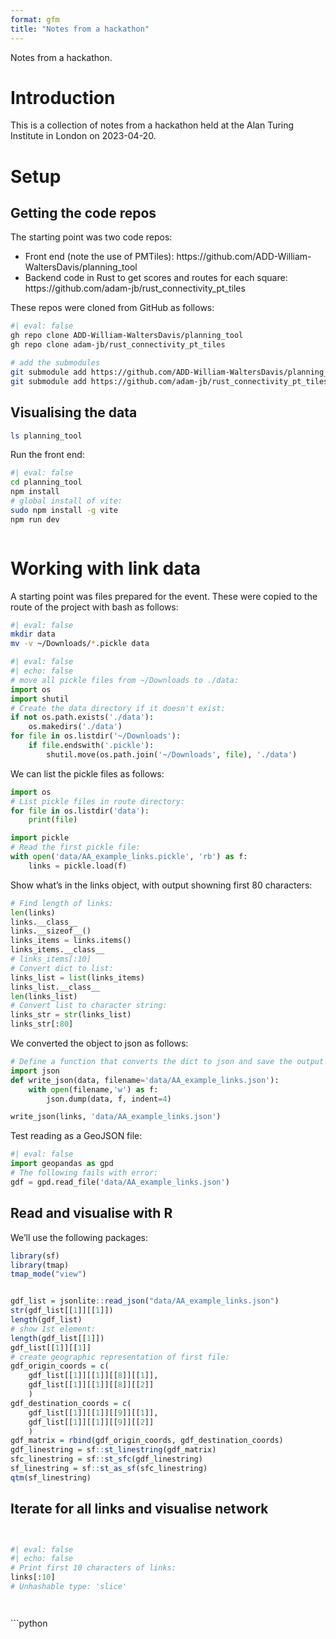 ```yaml
---
format: gfm
title: "Notes from a hackathon"
---
```


Notes from a hackathon.

# Introduction

This is a collection of notes from a hackathon held at the Alan Turing Institute in London on 2023-04-20.

# Setup

## Getting the code repos

The starting point was two code repos:

- Front end (note the use of PMTiles): https://github.com/ADD-William-WaltersDavis/planning_tool
- Backend code in Rust to get scores and routes for each square: https://github.com/adam-jb/rust_connectivity_pt_tiles

These repos were cloned from GitHub as follows:

```bash
#| eval: false
gh repo clone ADD-William-WaltersDavis/planning_tool
gh repo clone adam-jb/rust_connectivity_pt_tiles

# add the submodules
git submodule add https://github.com/ADD-William-WaltersDavis/planning_tool planning_tool
git submodule add https://github.com/adam-jb/rust_connectivity_pt_tiles rust_connectivity_pt_tiles
```

## Visualising the data


```bash
ls planning_tool
```

Run the front end:

```bash
#| eval: false
cd planning_tool
npm install
# global install of vite:
sudo npm install -g vite
npm run dev
```

```bash
```


# Working with link data

A starting point was files prepared for the event.
These were copied to the route of the project with bash as follows:

```bash
#| eval: false
mkdir data
mv -v ~/Downloads/*.pickle data
```

```python
#| eval: false
#| echo: false
# move all pickle files from ~/Downloads to ./data:
import os
import shutil
# Create the data directory if it doesn't exist:
if not os.path.exists('./data'):
    os.makedirs('./data')
for file in os.listdir('~/Downloads'):
    if file.endswith('.pickle'):
        shutil.move(os.path.join('~/Downloads', file), './data')
```

We can list the pickle files as follows:

```python
import os
# List pickle files in route directory:
for file in os.listdir('data'):
    print(file)
```


```python
import pickle
# Read the first pickle file:
with open('data/AA_example_links.pickle', 'rb') as f:
    links = pickle.load(f)
```

Show what's in the links object, with output showning first 80 characters:

```python
# Find length of links:
len(links)
links.__class__
links.__sizeof__()
links_items = links.items()
links_items.__class__
# links_items[:10]
# Convert dict to list:
links_list = list(links_items)
links_list.__class__
len(links_list)
# Convert list to character string:
links_str = str(links_list)
links_str[:80]

```

We converted the object to json as follows:

```python
# Define a function that converts the dict to json and save the output to a file:
import json
def write_json(data, filename='data/AA_example_links.json'):
    with open(filename,'w') as f:
        json.dump(data, f, indent=4)

write_json(links, 'data/AA_example_links.json')
```

Test reading as a GeoJSON file:

```python
#| eval: false
import geopandas as gpd
# The following fails with error:
gdf = gpd.read_file('data/AA_example_links.json')
```

## Read and visualise with R

We'll use the following packages:

```r
library(sf)
library(tmap)
tmap_mode("view")
```

```r
```

```r
gdf_list = jsonlite::read_json("data/AA_example_links.json")
str(gdf_list[[1]][[1]])
length(gdf_list)
# show 1st element:
length(gdf_list[[1]])
gdf_list[[1]][[1]]
# create geographic representation of first file:
gdf_origin_coords = c(
    gdf_list[[1]][[1]][[8]][[1]],
    gdf_list[[1]][[1]][[8]][[2]]
    )
gdf_destination_coords = c(
    gdf_list[[1]][[1]][[9]][[1]],
    gdf_list[[1]][[1]][[9]][[2]]
    )
gdf_matrix = rbind(gdf_origin_coords, gdf_destination_coords)
gdf_linestring = sf::st_linestring(gdf_matrix)
sfc_linestring = sf::st_sfc(gdf_linestring)
sf_linestring = sf::st_as_sf(sfc_linestring)
qtm(sf_linestring)
```

## Iterate for all links and visualise network

```r
```

```python
```


```python
#| eval: false
#| echo: false
# Print first 10 characters of links:
links[:10]
# Unhashable type: 'slice'
```

```python
```

```python
```

```python